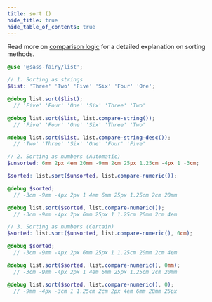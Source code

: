 ```yaml
---
title: sort ()
hide_title: true
hide_table_of_contents: true
---
```


<DocPage fieldName="sort" fieldType="function" spec={Spec}>

Read more on [comparison logic](/docs/compare-logic) for a detailed explanation on sorting methods.

</DocPage>

```scss
@use '@sass-fairy/list';

// 1. Sorting as strings
$list: 'Three' 'Two' 'Five' 'Six' 'Four' 'One';

@debug list.sort($list);
  // 'Five' 'Four' 'One' 'Six' 'Three' 'Two'

@debug list.sort($list, list.compare-string());
  // 'Five' 'Four' 'One' 'Six' 'Three' 'Two'

@debug list.sort($list, list.compare-string-desc());
  // 'Two' 'Three' 'Six' 'One' 'Four' 'Five'

// 2. Sorting as numbers (Automatic)
$unsorted: 6mm 2px 4em 20mm -9mm 2cm 25px 1.25cm -4px 1 -3cm;

$sorted: list.sort($unsorted, list.compare-numeric());

@debug $sorted;
  // -3cm -9mm -4px 2px 1 4em 6mm 25px 1.25cm 2cm 20mm

@debug list.sort($sorted, list.compare-numeric());
  // -3cm -9mm -4px 2px 6mm 25px 1 1.25cm 20mm 2cm 4em

// 3. Sorting as numbers (Certain)
$sorted: list.sort($unsorted, list.compare-numeric(), 0cm);

@debug $sorted;
  // -3cm -9mm -4px 2px 6mm 25px 1 1.25cm 20mm 2cm 4em

@debug list.sort($sorted, list.compare-numeric(), 0mm);
  // -3cm -9mm -4px 2px 1 4em 6mm 25px 1.25cm 2cm 20mm

@debug list.sort($sorted, list.compare-numeric(), 0);
  // -9mm -4px -3cm 1 1.25cm 2cm 2px 4em 6mm 20mm 25px
```
